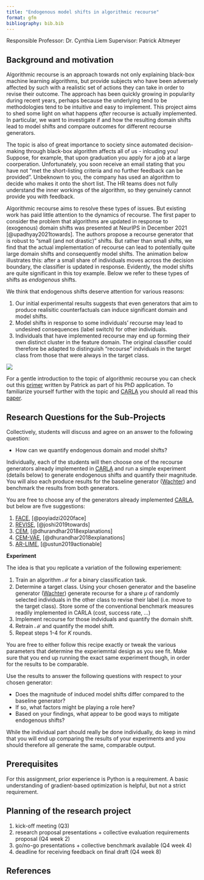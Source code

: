 ```yaml
---
title: "Endogenous model shifts in algorithmic recourse"
format: gfm
bibliography: bib.bib
---
```


Responsible Professor: Dr. Cynthia Liem
Supervisor: Patrick Altmeyer

## Background and motivation

Algorithmic recourse is an approach towards not only explaining black-box machine learning algorithms, but provide subjects 
who have been adversely affected by such with a realistic set of actions they can take in order to revise their outcome. 
The approach has been quickly growing in popularity during recent years, perhaps because the underlying tend to be methodologies tend to be intuitive and easy to implement. This project aims to shed some light on what happens *after* recourse is actually implemented. In particular, we want to investigate if and how the resulting domain shifts lead to model shifts and compare outcomes for different recourse generators. 

The topic is also of great importance to society since automated decision-making through black-box algorithm affects all of us - inlcuding you! Suppose, for example, that upon graduation you apply for a job at a large coorperation. Unfortunately, you soon receive an email stating that you have not "met the short-listing criteria and no further feedback can be provided". Unbeknown to you, the company has used an algorithm to decide who makes it onto the short list. The HR teams does not fully understand the inner workings of the algorithm, so they genuinely cannot provide you with feedback. 

Algorithmic recourse aims to resolve these types of issues. But existing work has paid little attention to the dynamics of 
recourse. The first paper to consider the problem that algorithms are updated in response to (exogenous) domain shifts was presented at NeurIPS in December 2021 [@upadhyay2021towards]. The authors propose a recourse generator that is robust to "small (and not drastic)" shifts. But rather than small shifts, we find that the actual implementation of recourse can lead to potentially quite large domain shifts and consequently model shifts. The animation below illustrates this: after a small share of individuals moves across the decision boundary, the classifier is updated in response. Evidently, the model shifts are quite significant in this toy example. Below we refer to these types of shifts as *endogenous* shifts.

We think that endogenous shifts deserve attention for various reasons:

1. Our initial experimental results suggests that even generators that aim to produce realisitic counterfactuals can induce significant domain and model shifts.
2. Model shifts in response to some individuals' recourse may lead to undesired consequences (label switch) for other individuals.
3. Individuals that have implemented recourse may end up forming their own distinct cluster in the feature domain. The original classifier could therefore be adapted to distinguish "recourse" indviduals in the target class from those that were always in the target class.  

![](www/model_shifts.gif)

For a gentle introduction to the topic of algorithmic recourse you can check out this [primer](https://towardsdatascience.com/individual-recourse-for-black-box-models-5e9ed1e4b4cc) written by Patrick as part of his PhD application. To familiarize yourself further with the topic and [CARLA](https://github.com/carla-recourse/CARLA) you should all read this [paper](https://arxiv.org/pdf/2108.00783.pdf).

## Research Questions for the Sub-Projects

Collectively, students will discuss and agree on an answer to the following question:

- How can we quantify endogenous domain and model shifts? 

Individually, each of the students will then choose one of the recourse generators already implemented in [CARLA](https://github.com/carla-recourse/CARLA) and run a simple experiment (details below) to generate endogenous shifts and quantify their magnitude.
You will also each produce results for the baseline generator ([Wachter](https://arxiv.org/ftp/arxiv/papers/1711/1711.00399.pdf)) and benchmark the results from both generators.

You are free to choose any of the generators already implemented [CARLA](https://github.com/carla-recourse/CARLA), but below are five suggestions:

1. [FACE](https://arxiv.org/pdf/1909.09369.pdf), [@poyiadzi2020face]
2. [REVISE](https://arxiv.org/pdf/1907.09615.pdf), [@joshi2019towards]
3. [CEM](https://arxiv.org/pdf/1802.07623.pdf), [@dhurandhar2018explanations]
4. [CEM-VAE](https://arxiv.org/pdf/1802.07623.pdf), [@dhurandhar2018explanations]
5. [AR-LIME](https://arxiv.org/pdf/1809.06514.pdf), [@ustun2019actionable]

**Experiment**

The idea is that you replicate a variation of the following experiement:

1. Train an algorithm $\mathcal{M}$ for a binary classification task. 
2. Determine a target class. Using your chosen generator and the baseline generator ([Wachter](https://arxiv.org/ftp/arxiv/papers/1711/1711.00399.pdf)) generate recourse for a share $\mu$ of randomly selected individuals in the other class to revise their label (i.e. move to the target class). Store some of the conventional benchmark measures readily implemented in CARLA (cost, success rate, ...)
3. Implement recourse for those indviduals and quantify the domain shift.
4. Retrain $\mathcal{M}$ and quantify the model shift.
5. Repeat steps 1-4 for $K$ rounds. 

You are free to either follow this recipe exactly or tweak the various parameters that determine the experiemntal design as you see fit. Make sure that you end up running the exact same experiment though, in order for the results to be comparable. 

Use the results to answer the following questions with respect to your chosen generator:

- Does the magnitude of induced model shifts differ compared to the baseline generator? 
- If so, what factors might be playing a role here?
- Based on your findings, what appear to be good ways to mitigate endogenous shifts?

While the individual part should really be done individually, do keep in mind that you will end up comparing the results of your experiments and you should therefore all generate the same, comparable output.

## Prerequisites

For this assignment, prior experience is Python is a requirement. A basic understanding of gradient-based optimization is helpful, but not a strict requirement.

## Planning of the research project

1. kick-off meeting (Q3)
2. research proposal presentations + collective evaluation requirements proposal (Q4 week 2)
3. go/no-go presentations + collective benchmark available (Q4 week 4)
4. deadline for receiving feedback on final draft (Q4 week 8)

## References